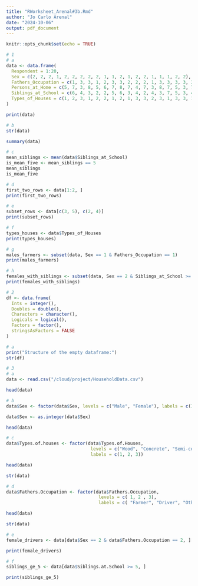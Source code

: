 ```yaml
---
title: "RWorksheet_Arenal#3b.Rmd"
author: "Jo Carlo Arenal"
date: "2024-10-06"
output: pdf_document
---
```


```r
knitr::opts_chunk$set(echo = TRUE)
```
```r
# 1
# a
data <- data.frame(
  Respondent = 1:20,
  Sex = c(2, 2, 2, 1, 2, 2, 2, 2, 2, 1, 1, 2, 1, 2, 2, 1, 1, 1, 2, 2),
  Fathers_Occupation = c(1, 3, 3, 1, 2, 3, 3, 2, 2, 2, 1, 3, 3, 3, 3, 3, 1, 2, 1, 1),
  Persons_at_Home = c(5, 7, 3, 8, 5, 6, 7, 8, 7, 4, 7, 3, 8, 7, 5, 3, 7, 11, 7, 6),
  Siblings_at_School = c(6, 4, 3, 2, 2, 5, 6, 3, 4, 2, 4, 3, 7, 5, 3, 4, 3, 3, 3, 2),
  Types_of_Houses = c(1, 2, 3, 1, 2, 2, 1, 2, 1, 3, 3, 2, 3, 1, 3, 3, 1, 3, 1, 2)
)

print(data)

```
```r
# b
str(data)

summary(data)

```
```r
# c
mean_siblings <- mean(data$Siblings_at_School)
is_mean_five <- mean_siblings == 5
mean_siblings
is_mean_five

```
```r
# d
first_two_rows <- data[1:2, ]
print(first_two_rows)

```
```r
# e
subset_rows <- data[c(3, 5), c(2, 4)]
print(subset_rows)

```
```r
# f
types_houses <- data$Types_of_Houses
print(types_houses)

```
```r
# g
males_farmers <- subset(data, Sex == 1 & Fathers_Occupation == 1)
print(males_farmers)

```
```r
# h
females_with_siblings <- subset(data, Sex == 2 & Siblings_at_School >= 5)
print(females_with_siblings)

```
```r
# 2
df <- data.frame(
  Ints = integer(),
  Doubles = double(),
  Characters = character(),
  Logicals = logical(),
  Factors = factor(),
  stringsAsFactors = FALSE
)

# a
print("Structure of the empty dataframe:")
str(df)

```
```r
# 3
# a
data <- read.csv("/cloud/project/HouseholdData.csv")

head(data)
```
```r
# b
data$Sex <- factor(data$Sex, levels = c("Male", "Female"), labels = c(1, 2))

data$Sex <- as.integer(data$Sex)

head(data)

```
```r
# c
data$Types.of.houses <- factor(data$Types.of.Houses, 
                                levels = c("Wood", "Concrete", "Semi-concrete"), 
                                labels = c(1, 2, 3))

head(data)

str(data)

```
```r
# d
data$Fathers.Occupation <- factor(data$Fathers.Occupation, 
                                   levels = c( 1, 2 , 3), 
                                   labels = c( "Farmer", "Driver", "Others"))

head(data)

str(data)

```
```r
# e
female_drivers <- data[data$Sex == 2 & data$Fathers.Occupation == 2, ]

print(female_drivers)

```
```r
# f
siblings_ge_5 <- data[data$Siblings.at.School >= 5, ]

print(siblings_ge_5)

```
```r

```